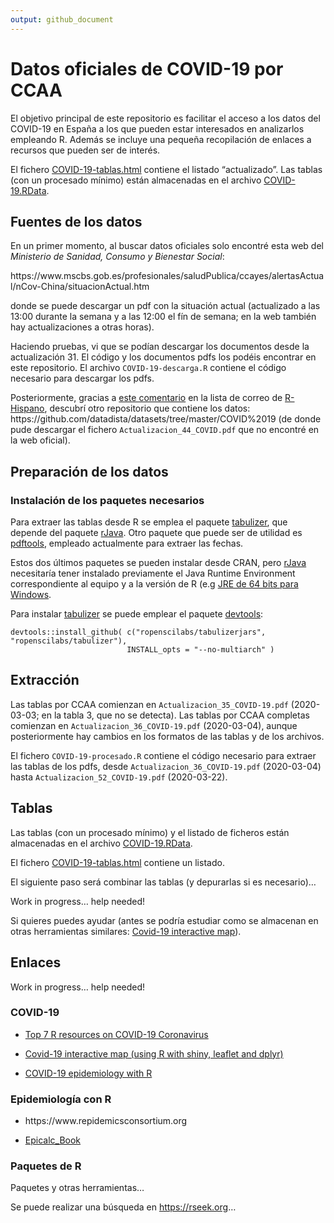 ```yaml
---
output: github_document
---
```


# Datos oficiales de COVID-19 por CCAA

<!-- 
Readme.md is generated from Readme.Rmd. 
Please edit that file 

Pendiente:

- Establecer fecha y último fichero pdf en cabecera YAML
  (actualizar texto con rmarkdown::metadata?).
  
- Combinar tablas

- Añadir enlaces

-->
El objetivo principal de este repositorio es facilitar el acceso a los datos del COVID-19 en España a los que pueden estar interesados en analizarlos empleando R. Además se incluye una pequeña recopilación de enlaces a recursos que pueden ser de interés. 

El fichero [COVID-19-tablas.html](COVID-19-tablas.html) contiene el listado "actualizado".
Las tablas (con un procesado mínimo) están almacenadas en el archivo [COVID-19.RData](COVID-19.RData).

## Fuentes de los datos

En un primer momento, al buscar datos oficiales solo encontré esta web del *Ministerio de Sanidad, Consumo y Bienestar Social*: 

https://www.mscbs.gob.es/profesionales/saludPublica/ccayes/alertasActual/nCov-China/situacionActual.htm

donde se puede descargar un pdf con la situación actual (actualizado a las 13:00 durante la semana y a las 12:00 el fín de semana; en la web también hay actualizaciones a otras horas).

Haciendo pruebas, vi que se podían descargar los documentos desde la actualización 31. 
El código y los documentos pdfs los podéis encontrar en este repositorio. 
El archivo `COVID-19-descarga.R` contiene el código necesario para descargar los pdfs.

Posteriormente, gracias a [este comentario](https://hypatia.math.ethz.ch/pipermail/r-help-es/2020-March/013753.html) en la lista de correo de [R-Hispano](http://r-es.org), descubrí otro repositorio que contiene los datos:
https://github.com/datadista/datasets/tree/master/COVID%2019
(de donde pude descargar el fichero `Actualizacion_44_COVID.pdf` que no encontré en la web oficial).

## Preparación de los datos

### Instalación de los paquetes necesarios

Para extraer las tablas desde R se emplea el paquete [tabulizer](https://docs.ropensci.org/tabulizer),
que depende del paquete [rJava](https://rforge.net/rJava).
Otro paquete que puede ser de utilidad es [pdftools](https://docs.ropensci.org/pdftools), empleado actualmente para extraer las fechas.

Estos dos últimos paquetes se pueden instalar desde CRAN, pero [rJava]() necesitaría tener instalado previamente el Java Runtime Environment correspondiente al equipo y a la versión de R (e.g [JRE de 64 bits para Windows](https://www.java.com/es/download/windows-64bit.jsp).

Para instalar [tabulizer](https://docs.ropensci.org/tabulizer) se puede emplear el paquete [devtools](https://devtools.r-lib.org):
```
devtools::install_github( c("ropenscilabs/tabulizerjars", "ropenscilabs/tabulizer"), 
                          INSTALL_opts = "--no-multiarch" )
```

## Extracción

Las tablas por CCAA comienzan en `Actualizacion_35_COVID-19.pdf` (2020-03-03; en la tabla 3, que no se detecta).
Las tablas por CCAA completas comienzan en `Actualizacion_36_COVID-19.pdf` (2020-03-04), 
aunque posteriormente hay cambios en los formatos de las tablas y de los archivos.

El fichero `COVID-19-procesado.R` contiene el código necesario para extraer las tablas de los pdfs, desde
`Actualizacion_36_COVID-19.pdf` (2020-03-04) hasta `Actualizacion_52_COVID-19.pdf` (2020-03-22).


## Tablas

Las tablas (con un procesado mínimo) y el listado de ficheros están almacenadas en el archivo [COVID-19.RData](COVID-19.RData).

El fichero [COVID-19-tablas.html](COVID-19-tablas.html) contiene un listado.

El siguiente paso será combinar las tablas (y depurarlas si es necesario)... 

Work in progress... help needed!

Si quieres puedes ayudar (antes se podría estudiar como se almacenan en otras herramientas similares: 
[Covid-19 interactive map](http://r-posts.com/covid-19-interactive-map-using-r-with-shiny-leaflet-and-dplyr)).


## Enlaces

Work in progress... help needed!

### COVID-19

* [Top 7 R resources on COVID-19 Coronavirus](https://www.statsandr.com/blog/top-r-resources-on-covid-19-coronavirus)

* [Covid-19 interactive map (using R with shiny, leaflet and dplyr)](http://r-posts.com/covid-19-interactive-map-using-r-with-shiny-leaflet-and-dplyr)

* [COVID-19 epidemiology with R](https://rviews.rstudio.com/2020/03/05/covid-19-epidemiology-with-r)

### Epidemiología con R

* https://www.repidemicsconsortium.org

* [Epicalc_Book](https://cran.r-project.org/doc/contrib/Epicalc_Book.pdf)

### Paquetes de R

Paquetes y otras herramientas... 

Se puede realizar una búsqueda en <https://rseek.org>...

